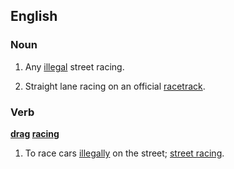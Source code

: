 ==English==

===Noun===
{{en-noun|-|sg=[[drag]] [[racing]]}}

# {{colloquial}} Any [[illegal]] street racing.
# {{rare}} Straight lane racing on an official [[racetrack]].

===Verb===
'''[[drag]] [[racing]]'''

# {{colloquial}} To race cars [[illegal]]ly on the street; [[street racing]].